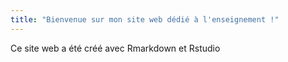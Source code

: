```yaml
---
title: "Bienvenue sur mon site web dédié à l'enseignement !"
---
```


Ce site web a été créé avec Rmarkdown et Rstudio 